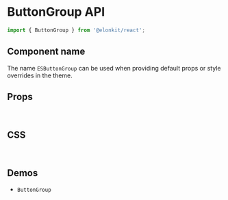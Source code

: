 
<Meta title="Components API/ButtonGroup" />

# ButtonGroup API

```js
import { ButtonGroup } from '@elonkit/react';
```

## Component name

The name `ESButtonGroup` can be used when providing default props or style overrides in the theme.

## Props

<TableInterface name="ButtonGroupProps" variant="props" />

<br />

## CSS

<TableInterface name="ButtonGroupClasses" variant="css" />

<br />

## Demos

<ul>
  <li>
    <LinkTo kind="components-ButtonGroup" story="demo">
      <code>ButtonGroup</code>
    </LinkTo>
  </li>
</ul>
